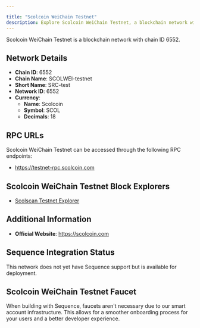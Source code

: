 ```yaml
---

title: "Scolcoin WeiChain Testnet"
description: Explore Scolcoin WeiChain Testnet, a blockchain network with chain ID 6552. Learn about its native currency, Scolcoin, and how to interact with the network.
---
```




Scolcoin WeiChain Testnet is a blockchain network with chain ID 6552.

## Network Details

- **Chain ID**: 6552
- **Chain Name**: SCOLWEI-testnet
- **Short Name**: SRC-test
- **Network ID**: 6552
- **Currency**: 
  - **Name**: Scolcoin
  - **Symbol**: SCOL
  - **Decimals**: 18

## RPC URLs

Scolcoin WeiChain Testnet can be accessed through the following RPC endpoints:

- https://testnet-rpc.scolcoin.com

## Scolcoin WeiChain Testnet Block Explorers

- [Scolscan Testnet Explorer](https://testnet-explorer.scolcoin.com)

## Additional Information

- **Official Website**: https://scolcoin.com

## Sequence Integration Status

This network does not yet have Sequence support but is available for deployment.

## Scolcoin WeiChain Testnet Faucet

When building with Sequence, faucets aren't necessary due to our smart account infrastructure. This allows for a smoother onboarding process for your users and a better developer experience.
